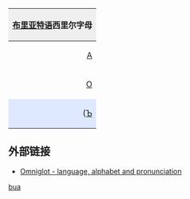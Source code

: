 {| style="margin:0.2em auto;padding:0;border:1px solid #ced8df;clear:{{{clear|both}}};width:{{{width|36em}}};"
! colspan="30" style="background:#efefef;"|[[布里亚特语]]西里尔字母
|-lang="bua"
|style="padding-left:0.15em;text-align:right;"|[[А]]
|style="padding-right:0.15em;text-align:left;"|[[а]]
|style="padding-left:0.15em;text-align:right;"|[[Б]]
|style="padding-right:0.15em;text-align:left;"|[[б]]
|style="padding-left:0.15em;text-align:right;"|[[В]]
|style="padding-right:0.15em;text-align:left;"|[[в]]
|style="padding-left:0.15em;text-align:right;"|[[Г]]
|style="padding-right:0.15em;text-align:left;"|[[г]]
|style="padding-left:0.15em;text-align:right;"|[[Д]]
|style="padding-right:0.15em;text-align:left;"|[[д]]
|style="padding-left:0.15em;text-align:right;"|[[Е]]
|style="padding-right:0.15em;text-align:left;"|[[е]]
|style="padding-left:0.15em;text-align:right;"|[[Ё]]
|style="padding-right:0.15em;text-align:left;"|[[ё]]
|style="padding-left:0.15em;text-align:right;"|[[Ж]]
|style="padding-right:0.15em;text-align:left;"|[[ж]]
|style="padding-left:0.15em;text-align:right;"|[[З]]
|style="padding-right:0.15em;text-align:left;"|[[з]]
|style="padding-left:0.15em;text-align:right;"|[[И]]
|style="padding-right:0.15em;text-align:left;"|[[и]]
|style="padding-left:0.15em;text-align:right;"|[[Й]]
|style="padding-right:0.15em;text-align:left;"|[[й]]
|style="background-color:#dee8ff;padding-left:0.15em;text-align:right;"|([[К]]
|style="background-color:#dee8ff;padding-right:0.15em;text-align:left;"|[[к]])
|style="padding-left:0.15em;text-align:right;"|[[Л]]
|style="padding-right:0.15em;text-align:left;"|[[л]]
|style="padding-left:0.15em;text-align:right;"|[[М]]
|style="padding-right:0.15em;text-align:left;"|[[м]]
|style="padding-left:0.15em;text-align:right;"|[[Н]]
|style="padding-right:0.15em;text-align:left;"|[[н]]
|-lang="bua"
|style="padding-left:0.15em;text-align:right;"|[[О]]
|style="padding-right:0.15em;text-align:left;"|[[о]]
|style="padding-left:0.15em;text-align:right;"|[[Ө]]
|style="padding-right:0.15em;text-align:left;"|[[ө]]
|style="padding-left:0.15em;text-align:right;"|[[П]]
|style="padding-right:0.15em;text-align:left;"|[[п]]
|style="padding-left:0.15em;text-align:right;"|[[Р]]
|style="padding-right:0.15em;text-align:left;"|[[р]]
|style="padding-left:0.15em;text-align:right;"|[[С]]
|style="padding-right:0.15em;text-align:left;"|[[с]]
|style="padding-left:0.15em;text-align:right;"|[[Т]]
|style="padding-right:0.15em;text-align:left;"|[[т]]
|style="padding-left:0.15em;text-align:right;"|[[У]]
|style="padding-right:0.15em;text-align:left;"|[[у]]
|style="padding-left:0.15em;text-align:right;"|[[Ү]]
|style="padding-right:0.15em;text-align:left;"|[[ү]]
|style="background-color:#dee8ff;padding-left:0.15em;text-align:right;"|([[Ф]]
|style="background-color:#dee8ff;padding-right:0.15em;text-align:left;"|[[ф]])
|style="padding-left:0.15em;text-align:right;"|[[Х]]
|style="padding-right:0.15em;text-align:left;"|[[х]]
|style="padding-left:0.15em;text-align:right;"|[[Һ]]
|style="padding-right:0.15em;text-align:left;"|[[һ]]
|style="background-color:#dee8ff;padding-left:0.15em;text-align:right;"|([[Ц]]
|style="background-color:#dee8ff;padding-right:0.15em;text-align:left;"|[[ц]])
|style="background-color:#dee8ff;padding-left:0.15em;text-align:right;"|([[Ч]]
|style="background-color:#dee8ff;padding-right:0.15em;text-align:left;"|[[ч]])
|style="padding-left:0.15em;text-align:right;"|[[Ш]]
|style="padding-right:0.15em;text-align:left;"|[[ш]]
|style="background-color:#dee8ff;padding-left:0.15em;text-align:right;"|([[Щ]]
|style="background-color:#dee8ff;padding-right:0.15em;text-align:left;"|[[щ]])
|-lang="bua"
|style="background-color:#dee8ff;padding-left:0.15em;text-align:right;"|([[Ъ]]
|style="background-color:#dee8ff;padding-right:0.15em;text-align:left;"|[[ъ]])
|style="padding-left:0.15em;text-align:right;"|[[Ы]]
|style="padding-right:0.15em;text-align:left;"|[[ы]]
|style="padding-left:0.15em;text-align:right;"|[[Ь]]
|style="padding-right:0.15em;text-align:left;"|[[ь]]
|style="padding-left:0.15em;text-align:right;"|[[Э]]
|style="padding-right:0.15em;text-align:left;"|[[э]]
|style="padding-left:0.15em;text-align:right;"|[[Ю]]
|style="padding-right:0.15em;text-align:left;"|[[ю]]
|style="padding-left:0.15em;text-align:right;"|[[Я]]
|style="padding-right:0.15em;text-align:left;"|[[я]]
|&nbsp;
|&nbsp;
|&nbsp;
|&nbsp;
|&nbsp;
|&nbsp;
|&nbsp;
|&nbsp;
|&nbsp;
|&nbsp;
|&nbsp;
|&nbsp;
|&nbsp;
|&nbsp;
|&nbsp;
|&nbsp;
|&nbsp;
|&nbsp;
|}<noinclude>
==外部链接==
*[http://www.omniglot.com/writing/buryat.htm Omniglot - language, alphabet and pronunciation]
[[Category:西里尔字母模板|bua]]
</noinclude>